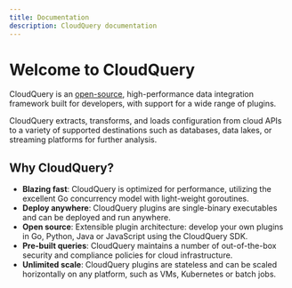 ```yaml
---
title: Documentation
description: CloudQuery documentation
---
```



# Welcome to CloudQuery

<Features page="docs" detailed={false} />

CloudQuery is an [open-source](https://github.com/cloudquery/cloudquery),
high-performance data integration framework built for developers, with support for a wide range of plugins.

CloudQuery extracts, transforms, and loads configuration from cloud APIs to a
variety of supported destinations such as databases, data lakes, or streaming platforms
for further analysis.

## Why CloudQuery?

- **Blazing fast**: CloudQuery is optimized for performance, utilizing the excellent Go concurrency model with light-weight goroutines.
- **Deploy anywhere**: CloudQuery plugins are single-binary executables and can be deployed and run anywhere.
- **Open source**: Extensible plugin architecture: develop your own plugins in Go, Python, Java or JavaScript using the CloudQuery SDK.
- **Pre-built queries**: CloudQuery maintains a number of out-of-the-box security and compliance policies for cloud infrastructure.
- **Unlimited scale**: CloudQuery plugins are stateless and can be scaled horizontally on any platform, such as VMs, Kubernetes or batch jobs.
